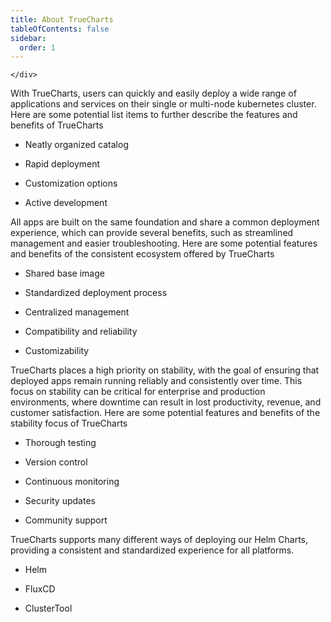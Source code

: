 ```yaml
---
title: About TrueCharts
tableOfContents: false
sidebar:
  order: 1
---
```



  <div class="text-center">
    <div
      class="text-4xl max-md:text-2xl max-sm:text-xl font-extrabold border-b-4 border-tc-primary inline-block mb-10"
    >
      
    </div>
  </div>
  <CardGrid stagger>
    <Card title="Easy To Deploy" icon="pencil">
      With TrueCharts, users can quickly and easily deploy a wide range of
      applications and services on their single or multi-node kubernetes
      cluster. Here are some potential list items to further describe the
      features and benefits of TrueCharts
      <ul class="mt-10">
        <li class="flex flex-row items-center gap-0 space-y-0 hover:scale-110 duration-1000 group">
          <Icon name="approve-check-circle" class="mr-2 group-hover:animate-ping" />
          <p>Neatly organized catalog</p>
        </li>
        <li class="flex flex-row items-center gap-0 space-y-0 hover:scale-110 duration-1000 group">
          <Icon name="approve-check-circle" class="mr-2 group-hover:animate-ping" />
          <p>Rapid deployment</p>
        </li>
        <li class="flex flex-row items-center gap-0 space-y-0 hover:scale-110 duration-1000 group">
          <Icon name="approve-check-circle" class="mr-2 group-hover:animate-ping" />
          <p>Customization options</p>
        </li>
        <li class="flex flex-row items-center gap-0 space-y-0 hover:scale-110 duration-1000 group">
          <Icon name="approve-check-circle" class="mr-2 group-hover:animate-ping" />
          <p>Active development</p>
        </li>
      </ul>
    </Card>
    <Card title="Consistent Ecosystem" icon="add-document">
      All apps are built on the same foundation and share a common deployment
      experience, which can provide several benefits, such as streamlined
      management and easier troubleshooting. Here are some potential features
      and benefits of the consistent ecosystem offered by TrueCharts
      <ul class="mt-10">
        <li class="flex flex-row items-center gap-0 space-y-0 hover:scale-110 duration-1000 group">
          <Icon name="approve-check-circle" class="mr-2 group-hover:animate-ping" />
          <p>Shared base image</p>
        </li>
        <li class="flex flex-row items-center gap-0 space-y-0 hover:scale-110 duration-1000 group">
          <Icon name="approve-check-circle" class="mr-2 group-hover:animate-ping" />
          <p>Standardized deployment process</p>
        </li>
        <li class="flex flex-row items-center gap-0 space-y-0 hover:scale-110 duration-1000 group">
          <Icon name="approve-check-circle" class="mr-2 group-hover:animate-ping" />
          <p>Centralized management</p>
        </li>
        <li class="flex flex-row items-center gap-0 space-y-0 hover:scale-110 duration-1000 group">
          <Icon name="approve-check-circle" class="mr-2 group-hover:animate-ping" />
          <p>Compatibility and reliability</p>
        </li>
        <li class="flex flex-row items-center gap-0 space-y-0 hover:scale-110 duration-1000 group">
          <Icon name="approve-check-circle" class="mr-2 group-hover:animate-ping" />
          <p>Customizability</p>
        </li>
      </ul>
    </Card>
    <Card title="Stability" icon="setting">
      TrueCharts places a high priority on stability, with the goal of ensuring
      that deployed apps remain running reliably and consistently over time.
      This focus on stability can be critical for enterprise and production
      environments, where downtime can result in lost productivity, revenue, and
      customer satisfaction. Here are some potential features and benefits of
      the stability focus of TrueCharts
      <ul class="mt-10">
        <li class="flex flex-row items-center gap-0 space-y-0 hover:scale-110 duration-1000 group">
          <Icon name="approve-check-circle" class="mr-2 group-hover:animate-ping" />
          <p>Thorough testing</p>
        </li>
        <li class="flex flex-row items-center gap-0 space-y-0 hover:scale-110 duration-1000 group">
          <Icon name="approve-check-circle" class="mr-2 group-hover:animate-ping" />
          <p>Version control</p>
        </li>
        <li class="flex flex-row items-center gap-0 space-y-0 hover:scale-110 duration-1000 group">
          <Icon name="approve-check-circle" class="mr-2 group-hover:animate-ping" />
          <p>Continuous monitoring</p>
        </li>
        <li class="flex flex-row items-center gap-0 space-y-0 hover:scale-110 duration-1000 group">
          <Icon name="approve-check-circle" class="mr-2 group-hover:animate-ping" />
          <p>Security updates</p>
        </li>
        <li class="flex flex-row items-center gap-0 space-y-0 hover:scale-110 duration-1000 group">
          <Icon name="approve-check-circle" class="mr-2 group-hover:animate-ping" />
          <p>Community support</p>
        </li>
      </ul>
    </Card>
    <Card title="Multi-Platform" icon="open-book">
      TrueCharts supports many different ways of deploying our Helm Charts,
      providing a consistent and standardized experience for all platforms.
      <ul class="mt-10">
        <li class="flex flex-row items-center gap-0 space-y-0 hover:scale-110 duration-1000 group">
          <Icon name="approve-check-circle" class="mr-2 group-hover:animate-ping" />
          <p>Helm</p>
        </li>
        <li class="flex flex-row items-center gap-0 space-y-0 hover:scale-110 duration-1000 group">
          <Icon name="approve-check-circle" class="mr-2 group-hover:animate-ping" />
          <p>FluxCD</p>
        </li>
        <li class="flex flex-row items-center gap-0 space-y-0 hover:scale-110 duration-1000 group">
          <Icon name="approve-check-circle" class="mr-2 group-hover:animate-ping" />
          <p>ClusterTool</p>
        </li>
      </ul>
    </Card>
  </CardGrid>

  <ChartIcons />